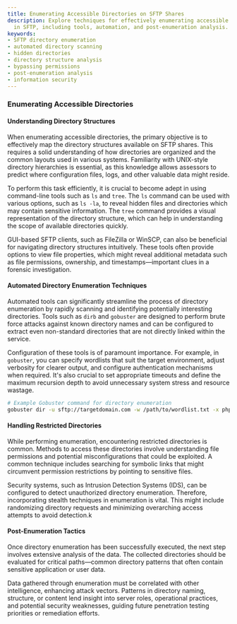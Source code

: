 ```yaml
---
title: Enumerating Accessible Directories on SFTP Shares
description: Explore techniques for effectively enumerating accessible directories
  in SFTP, including tools, automation, and post-enumeration analysis.
keywords:
- SFTP directory enumeration
- automated directory scanning
- hidden directories
- directory structure analysis
- bypassing permissions
- post-enumeration analysis
- information security
---
```


### Enumerating Accessible Directories

#### Understanding Directory Structures

When enumerating accessible directories, the primary objective is to effectively map the directory structures available on SFTP shares. This requires a solid understanding of how directories are organized and the common layouts used in various systems. Familiarity with UNIX-style directory hierarchies is essential, as this knowledge allows assessors to predict where configuration files, logs, and other valuable data might reside.

To perform this task efficiently, it is crucial to become adept in using command-line tools such as `ls` and `tree`. The `ls` command can be used with various options, such as `ls -la`, to reveal hidden files and directories which may contain sensitive information. The `tree` command provides a visual representation of the directory structure, which can help in understanding the scope of available directories quickly.

GUI-based SFTP clients, such as FileZilla or WinSCP, can also be beneficial for navigating directory structures intuitively. These tools often provide options to view file properties, which might reveal additional metadata such as file permissions, ownership, and timestamps—important clues in a forensic investigation.

#### Automated Directory Enumeration Techniques

Automated tools can significantly streamline the process of directory enumeration by rapidly scanning and identifying potentially interesting directories. Tools such as `dirb` and `gobuster` are designed to perform brute force attacks against known directory names and can be configured to extract even non-standard directories that are not directly linked within the service.

Configuration of these tools is of paramount importance. For example, in `gobuster`, you can specify wordlists that suit the target environment, adjust verbosity for clearer output, and configure authentication mechanisms when required. It's also crucial to set appropriate timeouts and define the maximum recursion depth to avoid unnecessary system stress and resource wastage.

```bash
# Example Gobuster command for directory enumeration
gobuster dir -u sftp://targetdomain.com -w /path/to/wordlist.txt -x php,html,txt -r
```

#### Handling Restricted Directories

While performing enumeration, encountering restricted directories is common. Methods to access these directories involve understanding file permissions and potential misconfigurations that could be exploited. A common technique includes searching for symbolic links that might circumvent permission restrictions by pointing to sensitive files.

Security systems, such as Intrusion Detection Systems (IDS), can be configured to detect unauthorized directory enumeration. Therefore, incorporating stealth techniques in enumeration is vital. This might include randomizing directory requests and minimizing overarching access attempts to avoid detection.k

#### Post-Enumeration Tactics

Once directory enumeration has been successfully executed, the next step involves extensive analysis of the data. The collected directories should be evaluated for critical paths—common directory patterns that often contain sensitive application or user data.

Data gathered through enumeration must be correlated with other intelligence, enhancing attack vectors. Patterns in directory naming, structure, or content lend insight into server roles, operational practices, and potential security weaknesses, guiding future penetration testing priorities or remediation efforts.
